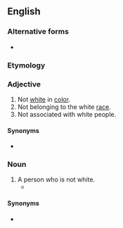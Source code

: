 {{also|non-white}}
==English==

===Alternative forms===
* {{alter|en|non-white|non-White}}

===Etymology===
{{prefix|en|non|white}}

===Adjective===
{{en-adj|-}}

# Not [[white]] in [[color]].
# Not belonging to the white [[race]].
# Not associated with white people.

====Synonyms====
* {{l|en|unwhite}} {{q|uncommon}}

===Noun===
{{en-noun}}

# A person who is not white.
#* {{quote-web
|en
|work=New York Times
|date=2020-07-28
|title=Trump Is Trying to Bend Reality to His Will
|url=https://www.nytimes.com/2020/07/29/opinion/trump-2020-populism.html
|author=Thomas B. Edsall
|passage=“It’s already clear that the 2020 electorate will be unique in several ways. '''Nonwhites''' will account for a third of eligible voters — their largest share ever — driven by long-term increases among certain groups, especially Hispanics,” according to a Pew Research report.}}

====Synonyms====
* {{l|en|unwhite}} {{q|nonstandard|very rare}}